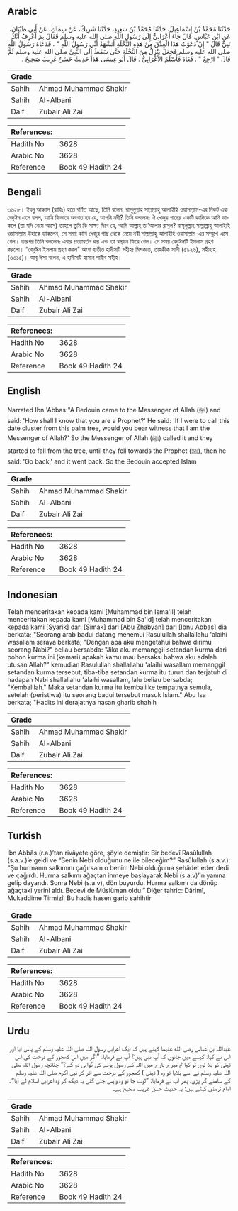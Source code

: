 ## Arabic


<div dir="rtl" lang="ar" style={{fontSize:'larger',backgroundColor:'#f8f9fa',padding:20}}>
حَدَّثَنَا مُحَمَّدُ بْنُ إِسْمَاعِيلَ، حَدَّثَنَا مُحَمَّدُ بْنُ سَعِيدٍ، حَدَّثَنَا شَرِيكٌ، عَنْ سِمَاكٍ، عَنْ أَبِي ظَبْيَانَ، عَنِ ابْنِ عَبَّاسٍ، قَالَ جَاءَ أَعْرَابِيٌّ إِلَى رَسُولِ اللَّهِ صلى الله عليه وسلم فَقَالَ بِمَ أَعْرِفُ أَنَّكَ نَبِيٌّ قَالَ ‏"‏ إِنْ دَعَوْتُ هَذَا الْعِذْقَ مِنْ هَذِهِ النَّخْلَةِ أَتَشْهَدُ أَنِّي رَسُولُ اللَّهِ ‏"‏ ‏.‏ فَدَعَاهُ رَسُولُ اللَّهِ صلى الله عليه وسلم فَجَعَلَ يَنْزِلُ مِنَ النَّخْلَةِ حَتَّى سَقَطَ إِلَى النَّبِيِّ صلى الله عليه وسلم ثُمَّ قَالَ ‏"‏ ارْجِعْ ‏"‏ ‏.‏ فَعَادَ فَأَسْلَمَ الأَعْرَابِيُّ ‏.‏ قَالَ أَبُو عِيسَى هَذَا حَدِيثٌ حَسَنٌ غَرِيبٌ صَحِيحٌ ‏.‏
</div>
<div style={{backgroundColor:'#f8f9fa',padding:20, marginBottom: 10}}><table> <thead> <tr> <th>Grade</th> <th></th> </tr> </thead> <tbody> <tr><td>Sahih</td><td>Ahmad Muhammad Shakir</td></tr><tr><td>Sahih</td><td>Al-Albani</td></tr><tr><td>Daif</td><td>Zubair Ali Zai</td></tr></tbody></table><table> <thead> <tr> <th>References:</th> <th></th> </tr> </thead> <tbody><tr><td>Hadith No</td><td>3628</td></tr><tr><td>Arabic No</td><td>3628</td></tr><tr><td>Reference</td><td>Book 49 Hadith 24</td></tr></tbody></table></div>

## Bengali


<div dir="ltr" lang="bn" style={{fontSize:'larger',backgroundColor:'#f8f9fa',padding:20}}>
৩৬২৮। ইবনু আব্বাস (রাযিঃ) হতে বর্ণিত আছে, তিনি বলেন, রাসূলুল্লাহ সাল্লাল্লাহু আলাইহি ওয়াসাল্লাম-এর নিকট এক বেদুঈন এসে বলল, আমি কিভাবে অবগত হব যে, আপনি নবী? তিনি বললেনঃ ঐ খেজুর গাছের একটি কাদিকে আমি ডাকলে (তা যদি নেমে আসে) তাহলে তুমি কি সাক্ষ্য দিবে যে, আমি আল্লাহ তা'আলার রাসূল? রাসূলুল্লাহ সাল্লাল্লাহু আলাইহি ওয়াসাল্লাম উহাকে ডাকলেন, সে সময় কাদি খেজুর গাছ থেকে নেমে নবী সাল্লাল্লাহু আলাইহি ওয়াসাল্লাম-এর সম্মুখে এসে গেল। তারপর তিনি বললেনঃ এবার প্রত্যাবর্তন কর এবং তা স্বস্থানে ফিরে গেল। সে সময় বেদুঈনটি ইসলাম গ্রহণ করলো। “বেদুঈন ইসলাম গ্রহণ করল" অংশ ব্যতীত হাদীসটি সহীহঃ মিশকাত, তাহকীক সানী (৫৯২৬), সহীহাহ (৩৩১৫)। আবূ ঈসা বলেন, এ হাদীসটি হাসান গারীব সহীহ।
</div>
<div style={{backgroundColor:'#f8f9fa',padding:20, marginBottom: 10}}><table> <thead> <tr> <th>Grade</th> <th></th> </tr> </thead> <tbody> <tr><td>Sahih</td><td>Ahmad Muhammad Shakir</td></tr><tr><td>Sahih</td><td>Al-Albani</td></tr><tr><td>Daif</td><td>Zubair Ali Zai</td></tr></tbody></table><table> <thead> <tr> <th>References:</th> <th></th> </tr> </thead> <tbody><tr><td>Hadith No</td><td>3628</td></tr><tr><td>Arabic No</td><td>3628</td></tr><tr><td>Reference</td><td>Book 49 Hadith 24</td></tr></tbody></table></div>

## English


<div dir="ltr" lang="en" style={{fontSize:'larger',backgroundColor:'#f8f9fa',padding:20}}>
Narrated Ibn 'Abbas:"A Bedouin came to the Messenger of Allah (ﷺ) and said: 'How shall I know that you are a Prophet?' He said: 'If I were to call this date cluster from this palm tree, would you bear witness that I am the Messenger of Allah?' So the Messenger of Allah (ﷺ) called it and they started to fall from the tree, until they fell towards the Prophet (ﷺ), then he said: 'Go back,' and it went back. So the Bedouin accepted Islam
</div>
<div style={{backgroundColor:'#f8f9fa',padding:20, marginBottom: 10}}><table> <thead> <tr> <th>Grade</th> <th></th> </tr> </thead> <tbody> <tr><td>Sahih</td><td>Ahmad Muhammad Shakir</td></tr><tr><td>Sahih</td><td>Al-Albani</td></tr><tr><td>Daif</td><td>Zubair Ali Zai</td></tr></tbody></table><table> <thead> <tr> <th>References:</th> <th></th> </tr> </thead> <tbody><tr><td>Hadith No</td><td>3628</td></tr><tr><td>Arabic No</td><td>3628</td></tr><tr><td>Reference</td><td>Book 49 Hadith 24</td></tr></tbody></table></div>

## Indonesian


<div dir="ltr" lang="id" style={{fontSize:'larger',backgroundColor:'#f8f9fa',padding:20}}>
Telah menceritakan kepada kami [Muhammad bin Isma'il] telah menceritakan kepada kami [Muhammad bin Sa'id] telah menceritakan kepada kami [Syarik] dari [Simak] dari [Abu Zhabyan] dari [Ibnu Abbas] dia berkata; "Seorang arab badui datang menemui Rasulullah shallallahu 'alaihi wasallam seraya berkata; "Dengan apa aku mengetahui bahwa dirimu seorang Nabi?" beliau bersabda: "Jika aku memanggil setandan kurma dari pohon kurma ini (kemari) apakah kamu mau bersaksi bahwa aku adalah utusan Allah?" kemudian Rasulullah shallallahu 'alaihi wasallam memanggil setandan kurma tersebut, tiba-tiba setandan kurma itu turun dan terjatuh di hadapan Nabi shallallahu 'alaihi wasallam, lalu beliau bersabda; "Kembalilah." Maka setandan kurma itu kembali ke tempatnya semula, setelah (peristiwa) itu seorang badui tersebut masuk Islam." Abu Isa berkata; "Hadits ini derajatnya hasan gharib shahih
</div>
<div style={{backgroundColor:'#f8f9fa',padding:20, marginBottom: 10}}><table> <thead> <tr> <th>Grade</th> <th></th> </tr> </thead> <tbody> <tr><td>Sahih</td><td>Ahmad Muhammad Shakir</td></tr><tr><td>Sahih</td><td>Al-Albani</td></tr><tr><td>Daif</td><td>Zubair Ali Zai</td></tr></tbody></table><table> <thead> <tr> <th>References:</th> <th></th> </tr> </thead> <tbody><tr><td>Hadith No</td><td>3628</td></tr><tr><td>Arabic No</td><td>3628</td></tr><tr><td>Reference</td><td>Book 49 Hadith 24</td></tr></tbody></table></div>

## Turkish


<div dir="ltr" lang="tr" style={{fontSize:'larger',backgroundColor:'#f8f9fa',padding:20}}>
İbn Abbâs (r.a.)’tan rivâyete göre, şöyle demiştir: Bir bedevî Rasûlullah (s.a.v.)’e geldi ve “Senin Nebi olduğunu ne ile bileceğim?” Rasûlullah (s.a.v.): “Şu hurmanın salkımını çağırsam o benim Nebi olduğuma şehâdet eder dedi ve çağırdı. Hurma salkımı ağaçtan inmeye başlayarak Nebi (s.a.v)’in yanına gelip dayandı. Sonra Nebi (s.a.v), dön buyurdu. Hurma salkımı da dönüp ağaçtaki yerini aldı. Bedevi de Müslüman oldu.” Diğer tahric: Dârimî, Mukaddime Tirmizî: Bu hadis hasen garib sahihtir
</div>
<div style={{backgroundColor:'#f8f9fa',padding:20, marginBottom: 10}}><table> <thead> <tr> <th>Grade</th> <th></th> </tr> </thead> <tbody> <tr><td>Sahih</td><td>Ahmad Muhammad Shakir</td></tr><tr><td>Sahih</td><td>Al-Albani</td></tr><tr><td>Daif</td><td>Zubair Ali Zai</td></tr></tbody></table><table> <thead> <tr> <th>References:</th> <th></th> </tr> </thead> <tbody><tr><td>Hadith No</td><td>3628</td></tr><tr><td>Arabic No</td><td>3628</td></tr><tr><td>Reference</td><td>Book 49 Hadith 24</td></tr></tbody></table></div>

## Urdu


<div dir="rtl" lang="ur" style={{fontSize:'larger',backgroundColor:'#f8f9fa',padding:20}}>
عبداللہ بن عباس رضی الله عنہما کہتے ہیں کہ ایک اعرابی رسول اللہ صلی اللہ علیہ وسلم کے پاس آیا اور اس نے کہا: کیسے میں جانوں کہ آپ نبی ہیں؟ آپ نے فرمایا: ”اگر میں اس کھجور کے درخت کی اس ٹہنی کو بلا لوں تو کیا تم میرے بارے میں اللہ کے رسول ہونے کی گواہی دو گے؟“ چنانچہ رسول اللہ صلی اللہ علیہ وسلم نے اسے بلایا تو وہ ( ٹہنی ) کھجور کے درخت سے اتر کر نبی اکرم صلی اللہ علیہ وسلم کے سامنے گر پڑی، پھر آپ نے فرمایا: ”لوٹ جا تو وہ واپس چلی گئی یہ دیکھ کر وہ اعرابی اسلام لے آیا“۔ امام ترمذی کہتے ہیں: یہ حدیث حسن غریب صحیح ہے۔
</div>
<div style={{backgroundColor:'#f8f9fa',padding:20, marginBottom: 10}}><table> <thead> <tr> <th>Grade</th> <th></th> </tr> </thead> <tbody> <tr><td>Sahih</td><td>Ahmad Muhammad Shakir</td></tr><tr><td>Sahih</td><td>Al-Albani</td></tr><tr><td>Daif</td><td>Zubair Ali Zai</td></tr></tbody></table><table> <thead> <tr> <th>References:</th> <th></th> </tr> </thead> <tbody><tr><td>Hadith No</td><td>3628</td></tr><tr><td>Arabic No</td><td>3628</td></tr><tr><td>Reference</td><td>Book 49 Hadith 24</td></tr></tbody></table></div>